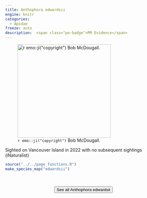 ```yaml
---
title: Anthophora edwardsii
engine: knitr
categories:
  - Apidae
freeze: auto
description:  <span class="pe-badge">PM Evidence</span>
---
```

![`r emo::ji("copyright")` Bob McDougall.](https://inaturalist-open-data.s3.amazonaws.com/photos/200907040/large.jpeg){height=300}

Sighted on Vancouver Island in 2022 with no subsequent sightings (iNaturalist)



```r
source("../../page_functions.R")
make_species_map("edwardsii")
```
<br><br>
<center>


<a href="https://inaturalist.ca/observations?place_id=any&quality_grade=research&subview=map&taxon_id=57683"><button type="button" class="btn btn-secondary">See all Anthophora edwardsii <i class="fa-solid fa-arrow-up-right-from-square"></i> </button></a>
</center>
